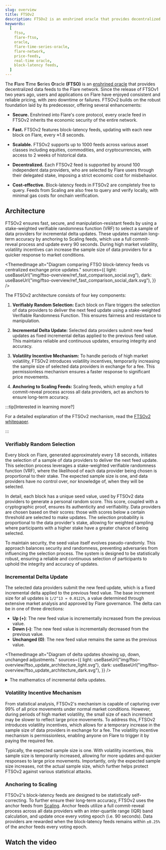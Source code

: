 ```yaml
---
slug: overview
title: FTSOv2
description: FTSOv2 is an enshrined oracle that provides decentralized data feeds to the Flare network.
keywords:
  [
    ftso,
    flare-ftso,
    oracle,
    flare-time-series-oracle,
    flare-network,
    price-feeds,
    real-time oracle,
    block-latency feeds,
  ]
---
```



The **F**lare **T**ime **S**eries **O**racle **(FTSO)** is an [enshrined oracle](/support/terminology#enshrined-oracle) that provides decentralized data feeds to the Flare network.
Since the release of FTSOv1 two years ago, users and applications on Flare have enjoyed consistent and reliable pricing, with zero downtime or failures.
FTSOv2 builds on the robust foundation laid by its predecessor, offering several enhancements:

- **Secure.** Enshrined into Flare's core protocol, every oracle feed in FTSOv2 inherits the economic security of the entire network.

- **Fast.** FTSOv2 features block-latency feeds, updating with each new block on Flare, every ≈1.8 seconds.

- **Scalable.** FTSOv2 supports up to 1000 feeds across various asset classes including equities, commodities, and cryptocurrencies, with access to 2 weeks of historical data.

- **Decentralized.** Each FTSOv2 feed is supported by around 100 independent data providers, who are selected by Flare users through their delegated stake, imposing a strict economic cost for misbehavior.

- **Cost-effective.** Block-latency feeds in FTSOv2 are completely free to query. Feeds from Scaling are also free to query and verify locally, with minimal gas costs for onchain verification.

## Architecture

FTSOv2 ensures fast, secure, and manipulation-resistant feeds by using a stake-weighted verifiable randomness function (VRF) to select a sample of data providers for incremental delta updates.
These updates maintain long-term accuracy by anchoring to Scaling feeds, which use a full commit-reveal process and update every 90 seconds.
During high market volatility, volatility incentives can increase the sample size of data providers for a quicker response to market conditions.

<ThemedImage
  alt="Diagram comparing FTSO block-latency feeds vs centralized exchange price updates."
  sources={{
    light: useBaseUrl("img/ftso-overview/ref_fast_comparison_social.svg"),
    dark: useBaseUrl("img/ftso-overview/ref_fast_comparison_social_dark.svg"),
  }}
/>

The FTSOv2 architecture consists of four key components:

1. **Verifiably Random Selection:** Each block on Flare triggers the selection of data providers to deliver the next feed update using a stake-weighted Verifiable Randomness Function.
   This ensures fairness and resistance to manipulation.

2. **Incremental Delta Update:** Selected data providers submit new feed updates as fixed incremental deltas applied to the previous feed value.
   This maintains reliable and continuous updates, ensuring integrity and accuracy.

3. **Volatility Incentive Mechanism:** To handle periods of high market volatility, FTSOv2 introduces volatility incentives, temporarily increasing the sample size of selected data providers in exchange for a fee.
   This permissionless mechanism ensures a faster response to significant price movements.

4. **Anchoring to Scaling Feeds:** Scaling feeds, which employ a full commit-reveal process across all data providers, act as anchors to ensure long-term accuracy.

:::tip[Interested in learning more?]

For a detailed explanation of the FTSOv2 mechanism, read the [FTSOv2 whitepaper](https://flare.network/wp-content/uploads/FTSOv2-White-Paper.pdf).

:::

### Verifiably Random Selection

Every block on Flare, generated approximately every 1.8 seconds, initiates the selection of a sample of data providers to deliver the next feed update.
This selection process leverages a stake-weighted verifiable randomness function (VRF), where the likelihood of each data provider being chosen is proportional to their stake.
The expected sample size is one, and data providers have no control over, nor knowledge of, when they will be selected.

In detail, each block has a unique seed value, used by FTSOv2 data providers to generate a personal random score.
This score, coupled with a cryptographic proof, ensures its authenticity and verifiability.
Data providers are chosen based on their scores: those with scores below a certain threshold are selected to make updates.
The selection probability is proportional to the data provider's stake, allowing for weighted sampling where participants with a higher stake have a greater chance of being selected.

To maintain security, the seed value itself evolves pseudo-randomly. This approach balances security and randomness, preventing adversaries from influencing the selection process.
The system is designed to be statistically robust, ensuring a reliable and continuous selection of participants to uphold the integrity and accuracy of updates.

### Incremental Delta Update

The selected data providers submit the new feed update, which is a fixed incremental delta applied to the previous feed value.
The base increment size for all updates is `1/2^13 ≈ 0.0122%`, a value determined through extensive market analysis and approved by Flare governance.
The delta can be in one of three directions:

- **Up (+)**: The new feed value is incrementally increased from the previous value.
- **Down (–)**: The new feed value is incrementally decreased from the previous value.
- **Unchanged (0)**: The new feed value remains the same as the previous value.

<ThemedImage
  alt="Diagram of delta updates showing up, down, unchanged adjustments."
  sources={{
    light: useBaseUrl("img/ftso-overview/ftso_update_architecture_light.svg"),
    dark: useBaseUrl("img/ftso-overview/ftso_update_architecture_dark.svg"),
  }}
/>

<details>
<summary>The mathematics of incremental delta updates.</summary>

The FTSOv2 protocol utilizes block-latency feeds, denoted as $P(t)$, which are continuously updated following the formula,

$$
P(t + 1) = (1 + p)^{\delta(t)}P(t)
$$

where,

- $p$ is the protocol parameter named _precision_, and
- $\delta$ is the update provided by a data provider, with $\delta(t)$ being one of the three options $\{-1, 0, 1\}$.

The precision parameter is set to a default value of $p = 1/2^{13} ≈  0.0122\%$, which has been rigorously tested against price feeds from centralized exchanges.
Another key protocol parameter is the average number of updates submitted per block, with a default value of $e = 1$.
The average number of updates submitted per block $e$ can be temporarily increased in exchange for a fee using the volatility incentive mechanism.

</details>

### Volatility Incentive Mechanism

From statistical analysis, FTSOv2's mechanism is capable of capturing over 99% of all price movements under normal market conditions.
However, during periods of high market volatility, the small size of each increment may be slower to reflect large price movements.
To address this, FTSOv2 introduces volatility incentives, which allows for a temporary increase in the sample size of data providers in exchange for a fee.
The volatility incentive mechanism is permissionless, enabling anyone on Flare to trigger it by paying the required fee.

Typically, the expected sample size is one.
With volatility incentives, this sample size is temporarily increased, allowing for more updates and quicker responses to large price movements.
Importantly, only the expected sample size increases, not the actual sample size, which further helps protect FTSOv2 against various statistical attacks.

### Anchoring to Scaling

FTSOv2's block-latency feeds are designed to be statistically self-correcting.
To further ensure their long-term accuracy, FTSOv2 uses the anchor feeds from [Scaling](/ftso/scaling/overview).
Anchor feeds utilize a full commit-reveal process across all data providers with an inter-quartile range (IQR) band calculation, and update once every voting epoch (i.e. 90 seconds).
Data providers are rewarded when the block-latency feeds remains within `±0.25%` of the anchor feeds every voting epoch.

## Watch the video

<YoutubeEmbed videoId="4mAT1v8gZMQ?si=w6z6Gw6siCTX3Ntg"></YoutubeEmbed>
